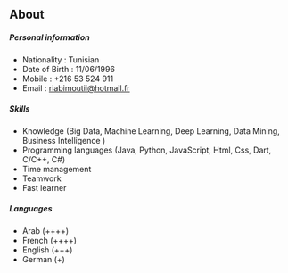 ## About 

##### Personal information

* Nationality : Tunisian
* Date of Birth : 11/06/1996
* Mobile : +216 53 524 911
* Email : riabimoutii@hotmail.fr

##### Skills

* Knowledge (Big Data, Machine Learning, Deep Learning, Data Mining, Business Intelligence )
* Programming languages (Java, Python, JavaScript, Html, Css, Dart, C/C++, C#)
* Time management
* Teamwork
* Fast learner

##### Languages

* Arab (++++)
* French (++++)
* English (+++)
* German (+)
